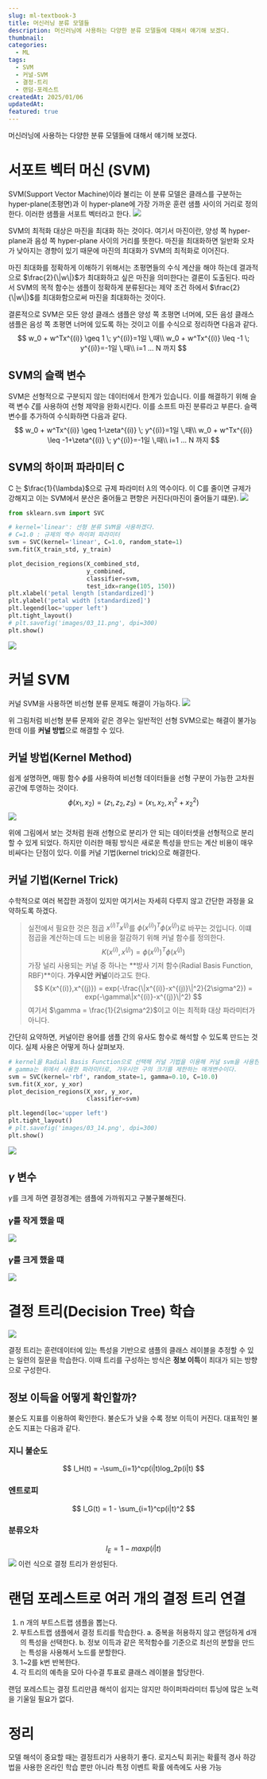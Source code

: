```yaml
---
slug: ml-textbook-3
title: 머신러닝 분류 모델들
description: 머신러닝에 사용하는 다양한 분류 모델들에 대해서 얘기해 보겠다.
thumbnail: 
categories:
  - ML
tags:
  - SVM
  - 커널-SVM
  - 결정-트리
  - 랜덤-포레스트
createdAt: 2025/01/06
updatedAt: 
featured: true
---
```

머신러닝에 사용하는 다양한 분류 모델들에 대해서 얘기해 보겠다.
# 서포트 벡터 머신 (SVM)
SVM(Support Vector Machine)이라 불리는 이 분류 모델은 클래스를 구분하는 hyper-plane(초평면)과 이 hyper-plane에 가장 가까운 훈련 샘플 사이의 거리로 정의한다.
이러한 샘플을 서포트 벡터라고 한다.
![](https://i.imgur.com/6A0ZkK8.png)


SVM의 최적화 대상은 마진을 최대화 하는 것이다. 여기서 마진이란, 양성 쪽 hyper-plane과 음성 쪽 hyper-plane 사이의 거리를 뜻한다.
마진을 최대화하면 일반화 오차가 낮아지는 경향이 있기 때문에 마진의 최대화가 SVM의 최적화로 이어진다.

<Callout type="info">
마진 최대화를 정확하게 이해하기 위해서는 초평면들의 수식 계산을 해야 하는데 결과적으로 $\frac{2}{\|w\|}$가 최대화하고 싶은 마진을 의미한다는 결론이 도출된다.
따라서 SVM의 목적 함수는 샘플이 정확하게 분류된다는 제약 조건 하에서 $\frac{2}{\|w\|}$를 최대화함으로써 마진을 최대화하는 것이다.
</Callout>

결론적으로 SVM은 모든 양성 클래스 샘플은 양성 쪽 초평면 너머에, 모든 음성 클래스 샘플은 음성 쪽 초평면 너머에 있도록 하는 것이고 이를 수식으로 정리하면 다음과 같다.
$$
w_0 + w^Tx^{(i)} \geq 1 \; y^{(i)}=1일 \,때\\
w_0 + w^Tx^{(i)} \leq -1 \; y^{(i)}=-1일 \,때\\
i=1 ... N 까지
$$
## SVM의 슬랙 변수
SVM은 선형적으로 구분되지 않는 데이터에서 한계가 있습니다. 이를 해결하기 위해 슬랙 변수 $\zeta$를 사용하여 선형 제약을 완화시킨다.
이를 소프트 마진 분류라고 부른다. 슬랙 변수를 추가하여 수식화하면 다음과 같다.
$$
w_0 + w^Tx^{(i)} \geq 1-\zeta^{(i)} \; y^{(i)}=1일 \,때\\
w_0 + w^Tx^{(i)} \leq -1+\zeta^{(i)} \; y^{(i)}=-1일 \,때\\
i=1 ... N 까지
$$
## SVM의 하이퍼 파라미터 C
C 는 $\frac{1}{\lambda}$으로 규제 파라미터 $\lambda$의 역수이다. 이 C를 줄이면 규제가 강해지고 이는 SVM에서 분산은 줄어들고 편향은 커진다(마진이 줄어들기 떄문).
![](https://i.imgur.com/PTPS2i3.png)

```python
from sklearn.svm import SVC

# kernel='linear': 선형 분류 SVM을 사용하겠다.
# C=1.0 : 규제의 역수 하이퍼 파라미터
svm = SVC(kernel='linear', C=1.0, random_state=1)
svm.fit(X_train_std, y_train)

plot_decision_regions(X_combined_std, 
                      y_combined,
                      classifier=svm, 
                      test_idx=range(105, 150))
plt.xlabel('petal length [standardized]')
plt.ylabel('petal width [standardized]')
plt.legend(loc='upper left')
plt.tight_layout()
# plt.savefig('images/03_11.png', dpi=300)
plt.show()
```
![](https://velog.velcdn.com/images/jinsoolve/post/4f9fd9d8-403a-48f5-bc0d-110cbe8d5c9f/image.png)
# 커널 SVM
커널 SVM을 사용하면 비선형 분류 문제도 해결이 가능하다.
![](https://i.imgur.com/4QM5TD9.png)

위 그림처럼 비선형 분류 문제와 같은 경우는 일반적인 선형 SVM으로는 해결이 불가능한데 이를 **커널 방법**으로 해결할 수 있다.
## 커널 방법(Kernel Method)
쉽게 설명하면, 매핑 함수 $\phi$를 사용하여 비선형 데이터들을 선형 구분이 가능한 고차원 공간에 투영하는 것이다.
$$
\phi(x_1,x_2) = (z_1,z_2,z_3) = (x_1,x_2,x_1^2+x_2^2)
$$
![](https://i.imgur.com/7dM2ITm.png)

위에 그림에서 보는 것처럼 원래 선형으로 분리가 안 되는 데이터셋을 선형적으로 분리할 수 있게 되었다.
하지만 이러한 매핑 방식은 새로운 특성을 만드는 계산 비용이 매우 비싸다는 단점이 있다. 이를 커널 기법(kernel trick)으로 해결한다.
## 커널 기법(Kernel Trick)
수학적으로 여러 복잡한 과정이 있지만 여기서는 자세히 다루지 않고 간단한 과정을 요약하도록 하겠다.

> 실전에서 필요한 것은 점곱 $x^{(i)T}x^{(j)}$를 $\phi(x^{(i)})^T\phi(x^{(j)})$로 바꾸는 것입니다.
> 이떄 점곱을 계산하는데 드는 비용을 절감하기 위해 커널 함수를 정의한다.
$$
K(x^{(i)},x^{(j)}) = \phi(x^{(i)})^T\phi(x^{(j)})
$$
> 가장 널리 사용되는 커널 중 하나는 **방사 기저 함수(Radial Basis Function, RBF)**이다. **가우시안 커널**이라고도 한다.
$$
K(x^{(i)},x^{(j)}) = exp(-\frac{\|x^{(i)}-x^{(j)}\|^2}{2\sigma^2}) = exp(-\gamma\|x^{(i)}-x^{(j)}\|^2)
$$
여기서 $\gamma = \frac{1}{2\sigma^2}$이고 이는 최적화 대상 파라미터가 아니다.

간단히 요약하면, 커널이란 용어를 샘플 간의 유사도 함수로 해석할 수 있도록 만드는 것이다. 실제 사용은 어떻게 하나 살펴보자.
```python
# kernel을 Radial Basis Function으로 선택해 커널 기법을 이용해 커널 svm을 사용한다.
# gamma는 위에서 사용한 파라미터로, 가우시안 구의 크기를 제한하는 매개변수이다.
svm = SVC(kernel='rbf', random_state=1, gamma=0.10, C=10.0)
svm.fit(X_xor, y_xor)
plot_decision_regions(X_xor, y_xor,
                      classifier=svm)

plt.legend(loc='upper left')
plt.tight_layout()
# plt.savefig('images/03_14.png', dpi=300)
plt.show()
```
![](https://velog.velcdn.com/images/jinsoolve/post/bd053514-a9f9-4e50-bb8a-c479de87b796/image.png)
## $\gamma$ 변수
$\gamma$를 크게 하면 결정경계는 샘플에 가까워지고 구불구불해진다.
### $\gamma$를 작게 했을 때
![](https://velog.velcdn.com/images/jinsoolve/post/0cb747b7-8f79-447e-ab75-a1e6719c35fc/image.png)
### $\gamma$를 크게 했을 떄
![](https://velog.velcdn.com/images/jinsoolve/post/7e54d6f7-0861-4e91-a19f-6ed54b6ecf9b/image.png)
# 결정 트리(Decision Tree) 학습
![](https://i.imgur.com/Xa5kfft.png)

결정 트리는 훈련데이터에 있는 특성을 기반으로 샘플의 클래스 레이블을 추정할 수 있는 일련의 질문을 학습한다.
이때 트리를 구성하는 방식은 **정보 이득**이 최대가 되는 방향으로 구성한다.
## 정보 이득을 어떻게 확인할까?
불순도 지표를 이용하여 확인한다. 불순도가 낮을 수록 정보 이득이 커진다. 대표적인 불순도 지표는 다음과 같다.
### 지니 불순도
$$
I_H(t) = -\sum_{i=1}^cp(i|t)log_2p(i|t)
$$
### 엔트로피
$$
I_G(t) = 1 - \sum_{i=1}^cp(i|t)^2
$$
### 분류오차
$$
I_E = 1 - max{p(i|t)}
$$
![](https://velog.velcdn.com/images/jinsoolve/post/8141719e-40e2-4358-b372-9bacb7364004/image.png)
이런 식으로 결정 트리가 완성된다.
# 랜덤 포레스트로 여러 개의 결정 트리 연결
1. n 개의 부트스트랩 샘플을 뽑는다.
2. 부트스트랩 샘플에서 결정 트리를 학습한다.
	a. 중복을 허용하지 않고 랜덤하게 d개의 특성을 선택한다.
    b. 정보 이득과 같은 목적함수를 기준으로 최선의 분할을 만드는 특성을 사용해서 노드를 분할한다.
3. 1~2를 k번 반복한다.
4. 각 트리의 예측을 모아 다수결 투표로 클래스 레이블을 할당한다.

랜덤 포레스트는 결정 트리만큼 해석이 쉽지는 않지만 하이퍼파라미터 튜닝에 많은 노력을 기울일 필요가 없다.
# 정리
모델 해석이 중요할 때는 결정트리가 사용하기 좋다.
로지스틱 회귀는 확률적 경사 하강법을 사용한 온라인 학습 뿐만 아니라 특정 이벤트 확률 에측에도 사용 가능